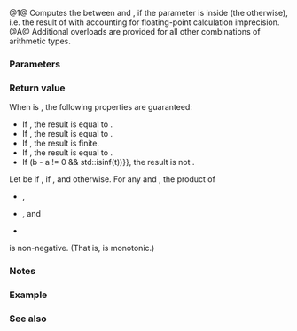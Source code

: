 {{cpp/title|lerp}}
{{cpp/numeric/navbar}}
{{dcl begin}}
{{dcl header|cmath}}
{{dcl rev multi|num=1|since1=c++20|dcl1=
constexpr float       lerp( float a, float b, float t ) noexcept;
constexpr double      lerp( double a, double b, double t ) noexcept;
constexpr long double lerp( long double a, long double b,
                            long double t ) noexcept;
|since2=c++23|dcl2=
constexpr /* floating-point-type */
    lerp( /* floating-point-type */ a,
          /* floating-point-type */ b,
          /* floating-point-type */ t ) noexcept;
}}
{{dcl h|[[#Notes|Additional overloads]]}}
{{dcl header|cmath}}
{{dcl|num=A|since=c++20|
template&lt; class Arithmetic1, class Arithmetic2, class Arithmetic3 &gt;
constexpr /* common-floating-point-type */
    lerp( Arithmetic1 a, Arithmetic2 b, Arithmetic3 t ) noexcept;
}}
{{dcl end}}

@1@ Computes the {{enwiki|Linear interpolation|linear interpolation}} between {{c|a}} and {{c|b}}, if the parameter {{c|t}} is inside {{range|0|1}} (the {{enwiki|Extrapolation#Linear|linear extrapolation}} otherwise), i.e. the result of {{mathjax-or|\(a+t(b−a)\)|a+t(b−a)}} with accounting for floating-point calculation imprecision.{{rev inl|since=c++23| The library provides overloads for all cv-unqualified floating-point types as the type of the parameters {{c|a}}, {{c|b}} and {{c|t}}.}}
@A@ Additional overloads are provided for all other combinations of arithmetic types.

===Parameters===
{{par begin}}
{{par|a, b, t|floating-point or integer values}}
{{par end}}

===Return value===
{{mathjax-or|\(a + t(b − a)\)|a + t(b − a)}}

When {{c|std::isfinite(a) &amp;&amp; std::isfinite(b)}} is {{c|true}}, the following properties are guaranteed:
* If {{c|1=t == 0}}, the result is equal to {{c|a}}.
* If {{c|1=t == 1}}, the result is equal to {{c|b}}.
* If {{c|1=t &gt;= 0 &amp;&amp; t &lt;= 1}}, the result is finite.
* If {{c|1=std::isfinite(t) &amp;&amp; a == b}}, the result is equal to {{c|a}}.
* If {{c|1=std::isfinite(t) {{!!}} (b - a != 0 &amp;&amp; std::isinf(t))}}, the result is not {{ltt|cpp/numeric/math/NAN|NaN}}.

Let {{c|CMP(x, y)}} be {{c|1}} if {{c|x &gt; y}}, {{c|-1}} if {{c|x &lt; y}}, and {{c|0}} otherwise. For any {{c|t1}} and {{c|t2}}, the product of
* {{c|CMP(std::lerp(a, b, t2), std::lerp(a, b, t1))}},
* {{c|CMP(t2, t1)}}, and
* {{c|CMP(b, a)}}
is non-negative. (That is, {{tt|std::lerp}} is monotonic.)

===Notes===
{{cpp/numeric/math/additional overload note|lerp}}

{{feature_test_macro|__cpp_lib_interpolate|value=201902L|std=C++20|{{tt|std::lerp}}, {{lc|std::midpoint}}}}

===Example===
{{example
|code=
#include &lt;cassert&gt;
#include &lt;cmath&gt;
#include &lt;iostream&gt;

float naive_lerp(float a, float b, float t)
{
    return a + t * (b - a);
}

int main()
{
    std::cout &lt;&lt; std::boolalpha;
    
    const float a = 1e8f, b = 1.0f;
    const float midpoint = std::lerp(a, b, 0.5f);
    
    std::cout &lt;&lt; "a = " &lt;&lt; a &lt;&lt; ", " &lt;&lt; "b = " &lt;&lt; b &lt;&lt; '\n'
              &lt;&lt; "midpoint = " &lt;&lt; midpoint &lt;&lt; '\n';
    
    std::cout &lt;&lt; "std::lerp is exact: "
              &lt;&lt; (a == std::lerp(a, b, 0.0f)) &lt;&lt; ' '
              &lt;&lt; (b == std::lerp(a, b, 1.0f)) &lt;&lt; '\n';
    
    std::cout &lt;&lt; "naive_lerp is exact: "
              &lt;&lt; (a == naive_lerp(a, b, 0.0f)) &lt;&lt; ' '
              &lt;&lt; (b == naive_lerp(a, b, 1.0f)) &lt;&lt; '\n';
    
    std::cout &lt;&lt; "std::lerp(a, b, 1.0f) = " &lt;&lt; std::lerp(a, b, 1.0f) &lt;&lt; '\n'
              &lt;&lt; "naive_lerp(a, b, 1.0f) = " &lt;&lt; naive_lerp(a, b, 1.0f) &lt;&lt; '\n';
    
    assert(not std::isnan(std::lerp(a, b, INFINITY))); // lerp here can be -inf
    
    std::cout &lt;&lt; "Extrapolation demo, given std::lerp(5, 10, t):\n";
    for (auto t{-2.0}; t &lt;= 2.0; t += 0.5)
        std::cout &lt;&lt; std::lerp(5.0, 10.0, t) &lt;&lt; ' ';
    std::cout &lt;&lt; '\n';
}
|p=true
|output=
a = 1e+08, b = 1
midpoint = 5e+07
std::lerp is exact?: true true
naive_lerp is exact?: true false
std::lerp(a, b, 1.0f) = 1
naive_lerp(a, b, 1.0f) = 0
Extrapolation demo, given std::lerp(5, 10, t):
-5 -2.5 0 2.5 5 7.5 10 12.5 15
}}

===See also===
{{dsc begin}}
{{dsc inc|cpp/numeric/dsc midpoint}}
{{dsc end}}

{{langlinks|es|ja|zh}}